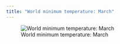 ```yaml
---
title: "World minimum temperature: March"
---
```


![World minimum temperature: March](images/tmin_3.png)
